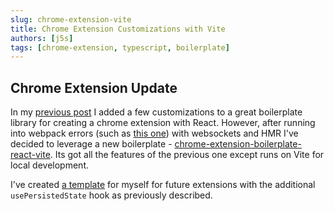```yaml
---
slug: chrome-extension-vite
title: Chrome Extension Customizations with Vite
authors: [j5s]
tags: [chrome-extension, typescript, boilerplate]
---
```

## Chrome Extension Update
In my [previous post](/blog/chrome-extension-customizations) I added a few customizations to a great
boilerplate library for creating a chrome extension with React. 
However, after running into webpack errors (such as [this one](https://github.com/lxieyang/chrome-extension-boilerplate-react/issues/150)) with websockets and HMR
I've decided to leverage a new boilerplate - [chrome-extension-boilerplate-react-vite](https://github.com/Jonghakseo/chrome-extension-boilerplate-react-vite).
Its got all the features of the previous one except runs on Vite for local development.

I've created [a template](https://github.com/j-5-s/chrome-ext-vite) for myself for future extensions with the additional `usePersistedState`
hook as previously described.  